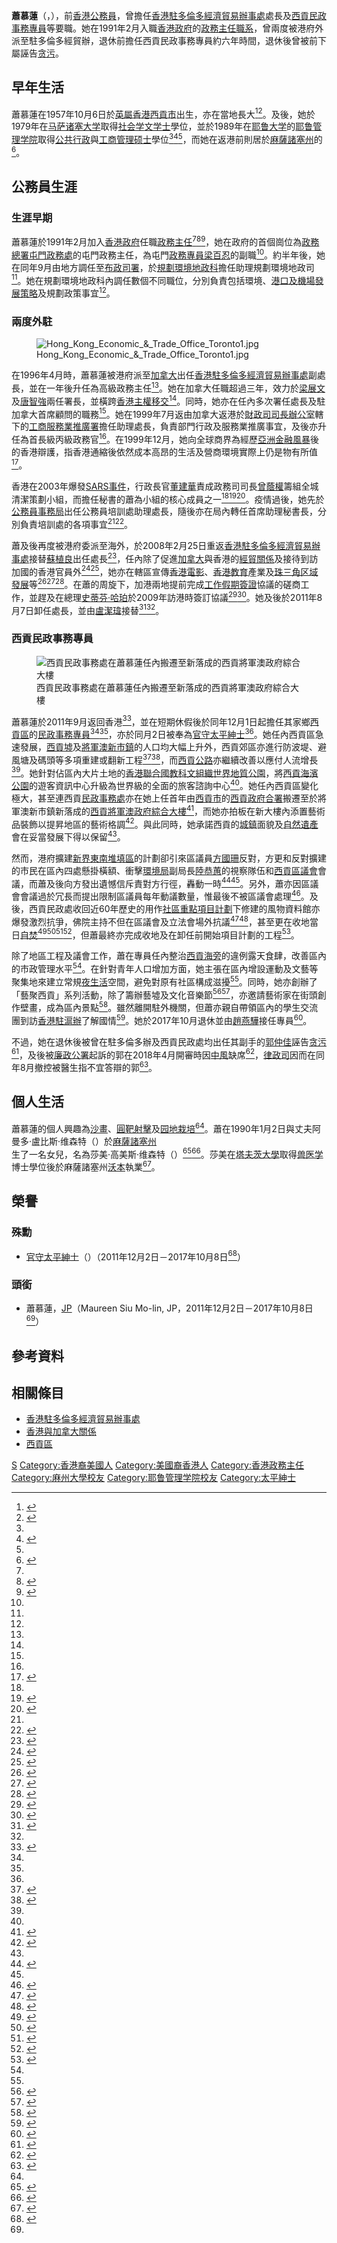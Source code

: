 {{noteTA
|1=zh-cn:公共管理; zh-tw:公共行政; zh-hk:公共管理;
|2=zh-cn:马萨诸塞州; zh-hant:麻薩諸塞州; zh-hk:麻省;
|3=zh-hans:洛佩斯;zh-hk:盧比斯;zh-tw:洛佩斯;
|4=zh-hans:戈麦斯; zh-hk:高美斯; zh-tw:戈麥斯;
|5=zh-tw:塔夫茲;zh-hant:塔夫茲;zh-hans:塔夫茲;
}}
{{Infobox officeholder
|name = 蕭慕蓮
|native_name = Maureen Siu Mo-lin
|native_name_lang = en
|office = [[西貢區|西貢]][[民政事務專員|民政事務專員]]
|term_start = 2011年12月1日
|term_end = 2017年10月8日
|1blankname = 區議會主席
|1namedata = [[吳仕福|吳仕福]]
|predecessor = [[胡錦賢|胡錦賢]]
|successor = [[趙燕驊|趙燕驊]]
|office1 = [[香港駐多倫多經濟貿易辦事處|香港駐多倫多經濟貿易辦事處]]處長
|term_start1 = 2008年2月25日
|term_end1 = 2011年8月7日
|chief-executive1 = [[曾蔭權|曾蔭權]]
|predecessor1 = [[蘇植良|蘇植良]]
|successor1 = [[盧潔瑋|盧潔瑋]]
|sex = 女
|birth_date = {{birth date and age|1957|10|6}}
|birth_place = {{BHKG}}[[西貢市|西貢市]]
|spouse = 阿曼多·盧比斯·维森特
|children = 一名女兒
|alma_mater = [[马萨诸塞大学|马萨诸塞大学]]<br />[[耶鲁大学|耶鲁大学]][[耶鲁管理学院|耶鲁管理学院]]
|educate = 
*[[马萨诸塞大学|马萨诸塞大学]][[社会学|社会学]][[文学士|文学士]]
*[[耶鲁大学|耶鲁大学]][[公共行政学|公共行政]]與[[工商管理|工商管理]][[硕士|硕士]]
|citizenship = {{HKG}}<br />{{USA}}
|occupation = [[公務員|公務員]]
}}
'''蕭慕蓮'''（{{lang-en|Maureen Siu Mo-lin}}，{{bd|1957年|10月6日|||catIdx=S蕭}}），前[[香港|香港]][[香港公務員|公務員]]，曾擔任[[香港駐多倫多經濟貿易辦事處|香港駐多倫多經濟貿易辦事處]]處長及[[西貢區|西貢]][[民政事務專員|民政事務專員]]等要職。她在1991年2月入職[[香港特別行政區政府|香港政府]]的[[政務主任|政務主任職系]]，曾兩度被港府外派至駐多倫多經貿辦，退休前擔任西貢民政事務專員約六年時間，退休後曾被前下屬誣告[[贪污|贪污]]。

== 早年生活 ==
蕭慕蓮在1957年10月6日於[[英屬香港|英屬香港]][[西貢市|西貢市]]出生，亦在當地長大<ref name="stafflist">{{cite book |author=香港政府布政司署 |title=香港政府職員名冊 一九九六年 |location=香港 |publisher=香港政府 |page=13 |date=1996-07-01 |isbn=}}</ref><ref name="chinadailyasia">{{Cite web|url=https://www.chinadailyasia.com/focus-hk/article-2407.html|title=Designs on Hong Kong's garden|trans-title=設計香港後花園|author=Hazel Knowles|date=2014-05-02|work=中國日報|accessdate=2021-03-30|language=en|archive-date=2021-03-30|archive-url=https://web.archive.org/web/20210330082051/https://www.chinadailyasia.com/focus-hk/article-2407.html|dead-url=no}}</ref>。及後，她於1979年在[[马萨诸塞大学|马萨诸塞大学]]取得[[社会学|社会学]][[文学士|文学士]]學位，並於1989年在[[耶鲁大学|耶鲁大学]]的[[耶鲁管理学院|耶鲁管理学院]]取得[[公共行政学|公共行政]]與[[工商管理|工商管理]][[硕士|硕士]]學位<ref name="aowho"/><ref>{{Cite web|url=https://som.yale.edu/sites/default/files/files/Yale%20SOM%20Impact%20philanthropy%20report%202016-17.pdf|title=Impact - Support for the Yale School of Management 2016–2017|trans-title=影響：2016至2017年度對耶魯大學管理學院的支持|date=2017-11|work=耶魯大學管理學院|page=30|accessdate=2021-04-06|language=en|archive-url=https://web.archive.org/web/20201029170108/http://som.yale.edu/sites/default/files/files/Yale%20SOM%20Impact%20philanthropy%20report%202016-17.pdf|archive-date=2020-10-29|dead-url=no}}</ref><ref name="naol"/>，而她在返港前則居於[[麻薩諸塞州|麻薩諸塞州]]的{{tsl|en|Dennis Port, Massachusetts|丹尼士港}}<ref>{{cite web|title=Maureen M Siu, 1999|url=https://www.familysearch.org/ark:/61903/1:1:KLPW-GTV|work=United States Public Records, 1970-2009|via=FamilySearch|date=2019-11-08|access-date=2021-03-29|language=en}}</ref>。

== 公務員生涯 ==
=== 生涯早期 ===
蕭慕蓮於1991年2月加入[[香港特別行政區政府|香港政府]]任職[[政務主任|政務主任]]<ref name="stafflist"/><ref name="staffbio">{{cite book |author=香港政府政府總部 |title=香港特別行政區政府公務員簡介 二零零一年 |location=香港 |publisher=香港特別行政區政府 |page=129 |date=2001-07-01 |isbn=}}</ref><ref name="do-in">{{Cite web|url=https://www.info.gov.hk/gia/general/201111/30/P201111300274.htm|title=新任西貢民政事務專員履新|date=2011-11-30|work=香港特別行政區政府新聞公報|accessdate=2020-12-20|archive-date=2019-09-02|archive-url=https://web.archive.org/web/20190902043951/https://www.info.gov.hk/gia/general/201111/30/P201111300274.htm|dead-url=no}}</ref>，她在政府的首個崗位為[[民政事務總署|政務總署]][[屯門區|屯門]][[民政事務處|政務處]]的屯門政務主任，為屯門[[民政事務專員|政務專員]][[梁百忍|梁百忍]]的副職<ref name="staffbio"/>。約半年後，她在同年9月由地方調任至[[香港特別行政區政府總部|布政司署]]，於[[規劃環境地政局|規劃環境地政科]]擔任助理規劃環境地政司<ref name="staffbio"/>。她在規劃環境地政科內調任數個不同職位，分別負責包括環境、[[香港機場核心計劃|港口及機場發展策略]]及規劃政策事宜<ref name="staffbio"/>。

=== 兩度外駐 ===
[[File:Hong_Kong_Economic_&_Trade_Office_Toronto1.jpg|thumb]]

在1996年4月時，蕭慕蓮被港府派至[[加拿大|加拿大]]出任[[香港駐多倫多經濟貿易辦事處|香港駐多倫多經濟貿易辦事處]]副處長，並在一年後升任為高級政務主任<ref name="staffbio"/>。她在加拿大任職超過三年，效力於[[梁展文|梁展文]]及[[唐智強|唐智強]]兩任署長，並橫跨[[香港回歸|香港主權移交]]<ref name="staffbio"/>。同時，她亦在任內多次署任處長及駐加拿大首席顧問的職務<ref name="staffbio"/>。她在1999年7月返由加拿大返港於[[香港特別行政區財政司司長|財政司司長辦公室]]轄下的[[投資推廣署|工商服務業推廣署]]擔任助理處長，負責部門行政及服務業推廣事宜，及後亦升任為首長級丙級政務官<ref name="staffbio"/>。在1999年12月，她向全球商界為經歷[[亞洲金融風暴|亞洲金融風暴]]後的香港辯護，指香港通縮後依然成本高昂的生活及營商環境實際上仍是物有所值<ref>{{Cite web|url=https://www.scmp.com/article/301254/deflation-takes-pressure-burdens-remain-high|title=Deflation takes pressure off but burdens remain high|trans-title=緊縮減壓 負擔仍大|date=1999-12-01|work=南華早報|accessdate=2021-03-30|language=en|archive-url=https://web.archive.org/web/20210330083825/https://www.scmp.com/article/301254/deflation-takes-pressure-burdens-remain-high|archive-date=2021-03-30|dead-url=no}}</ref>。

香港在2003年爆發[[嚴重急性呼吸系統綜合症疫情|SARS事件]]，行政長官[[董建華|董建華]]責成政務司司長[[曾蔭權|曾蔭權]]籌組全城清潔策劃小組，而擔任秘書的蕭為小組的核心成員之一<ref name="naol"/><ref>{{Cite web|url=https://www.legco.gov.hk/yr02-03/chinese/panels/fseh/papers/tc_rpt/a3.pdf|title=全城清潔策劃小組職能和成員名單|date=2003-05-05|work=香港特別行政區政府|via=香港立法會|accessdate=2021-01-31|archive-date=2021-01-31|archive-url=https://web.archive.org/web/20210131062413/https://www.legco.gov.hk/yr02-03/chinese/panels/fseh/papers/tc_rpt/a3.pdf|dead-url=no}}</ref><ref>{{Cite web|url=https://www.info.gov.hk/gia/general/200305/06/0506270.htm|title=政務司司長談「全城清潔策劃小組」工作|date=2003-05-06|work=香港特別行政區政府新聞公報|accessdate=2021-01-31|archive-date=2018-10-26|archive-url=https://web.archive.org/web/20181026152039/https://www.info.gov.hk/gia/general/200305/06/0506270.htm|dead-url=no}}</ref>。疫情過後，她先於[[公務員事務局|公務員事務局]]出任公務員培訓處助理處長，隨後亦在局內轉任首席助理秘書長，分別負責培訓處的各項事宜<ref name="naol"/><ref>{{Cite web|url=https://www.legco.gov.hk/yr03-04/chinese/panels/ps/minutes/ps031215.pdf|title=立法會CB(1)771/03-04號文件|date=2003-12-15|work=香港立法會|accessdate=2021-01-31|archive-date=2019-11-01|archive-url=https://web.archive.org/web/20191101111031/https://www.legco.gov.hk/yr03-04/chinese/panels/ps/minutes/ps031215.pdf|dead-url=no}}</ref>。

蕭及後再度被港府委派至海外，於2008年2月25日重返[[香港駐多倫多經濟貿易辦事處|香港駐多倫多經濟貿易辦事處]]接替[[蘇植良|蘇植良]]出任處長<ref name="naol">{{Cite web|url=http://naol.ca/news/na/0801/0131-3.html|title=驻加拿大香港经贸处新官上任 萧慕莲任处长|date=2008-01-31|work=北美在线|accessdate=2020-12-20|archive-date=2020-12-20|archive-url=https://web.archive.org/web/20201220121900/http://naol.ca/news/na/0801/0131-3.html|dead-url=no}}</ref>，任內除了促進[[加拿大|加拿大]]與香港的[[香港與加拿大關係|經貿關係]]及接待到訪加國的香港官員外<ref>{{Cite web|url=https://www.cmab.gov.hk/tc/press/press_2132.htm|title=政制及內地事務局局長在加拿大談香港發展概況|date=2009-07-15|work=香港特別行政區政府政制及內地事務局|accessdate=2020-12-20|archive-date=2020-12-20|archive-url=https://web.archive.org/web/20201220121901/https://www.cmab.gov.hk/tc/press/press_2132.htm|dead-url=no}}</ref><ref>{{Cite web|url=https://www.news.gov.hk/tc/categories/finance/html/2011/07/20110712_112327.shtml|title=曾俊華展開五天訪加之旅|date=2011-07-12|work=香港政府新聞網|accessdate=2020-12-20|archive-date=2011-07-19|archive-url=https://web.archive.org/web/20110719173557/http://www.news.gov.hk/tc/categories/finance/html/2011/07/20110712_112327.shtml|dead-url=no}}</ref>，她亦在轄區宣傳[[香港電影|香港電影]]、[[香港教育|香港教育]]產業及[[泛珠三角区域合作|珠三角区域發展]]等<ref>{{Cite web|url=https://www.info.gov.hk/gia/general/201011/04/P201011040129.htm|title=香港電影《打擂台》為多倫多亞洲電影節揭幕|date=2010-11-04|work=香港特別行政區政府新聞公報|accessdate=2020-12-20|archive-date=2019-09-01|archive-url=https://web.archive.org/web/20190901235012/https://www.info.gov.hk/gia/general/201011/04/P201011040129.htm|dead-url=no}}</ref><ref>{{Cite web|url=https://www.info.gov.hk/gia/general/201010/17/P201010170065.htm|title=香港定位為亞洲教育樞紐|date=2010-10-17|work=香港特別行政區政府新聞公報|accessdate=2020-12-20|archive-date=2019-09-02|archive-url=https://web.archive.org/web/20190902002223/https://www.info.gov.hk/gia/general/201010/17/P201010170065.htm|dead-url=no}}</ref><ref>{{Cite web|url=https://www.info.gov.hk/gia/general/200906/09/P200906090039.htm|title=加拿大公司在港和珠三角環保計劃的機遇|date=2009-06-09|work=香港特別行政區政府新聞公報|accessdate=2020-12-20|archive-date=2019-09-02|archive-url=https://web.archive.org/web/20190902103940/https://www.info.gov.hk/gia/general/200906/09/P200906090039.htm|dead-url=no}}</ref>。在蕭的周旋下，加港兩地提前完成[[工作假期簽證|工作假期簽證]]協議的磋商工作，並趕及在總理[[史蒂芬·哈珀|史蒂芬·哈珀]]於2009年訪港時簽訂協議<ref>{{Cite web|url=https://www.info.gov.hk/gia/general/200912/06/P200912040285.htm|title=香港加拿大簽署雙邊工作假期安排協議|date=2009-12-06|work=香港特別行政區政府新聞公報|accessdate=2021-01-31|archive-date=2019-10-10|archive-url=https://web.archive.org/web/20191010010254/https://www.info.gov.hk/gia/general/200912/06/P200912040285.htm|dead-url=no}}</ref><ref>{{Cite web|url=http://news.hkheadline.com.hk/instantnews/news_content/200912/18/20091218b000008.html?cat=b|title=蕭慕蓮冀哈珀訪華能加強雙方關係 港可成加商投資橋樑|date=2009-12-18|work=頭條日報|accessdate=2021-01-31|archive-date=2021-01-31|archive-url=https://web.archive.org/web/20210131122629/http://news.hkheadline.com.hk/instantnews/news_content/200912/18/20091218b000008.html?cat=b|dead-url=no}}</ref>。她及後於2011年8月7日卸任處長，並由[[盧潔瑋|盧潔瑋]]接替<ref>{{Cite web|url=http://chinesenewsgroup.com/news/4927|title=多伦多香港经贸处新处长上任|date=2011-08-11|work=大中报|accessdate=2020-12-20|archive-date=2020-12-20|archive-url=https://web.archive.org/web/20201220121856/http://chinesenewsgroup.com/news/4927|dead-url=no}}</ref><ref name="siu2lo"/>。

=== 西貢民政事務專員 ===
[[File:Sai_Kung_Tseung_Kwan_O_Government_Complex_2017.jpg|西貢民政事務處在蕭慕蓮任內搬遷至新落成的西貢將軍澳政府綜合大樓]]

蕭慕蓮於2011年9月返回香港<ref name="siu2lo">{{youtube|6AA1llUffHo|香港經貿處兩位處長 - 蕭慕蓮、盧潔瑋 相遇加拿大多倫多 - 20110914}}</ref>，並在短期休假後於同年12月1日起擔任其家鄉[[西貢區|西貢區]]的[[民政事務專員|民政事務專員]]<ref name="chinadailyasia"/><ref name="do-in"/>，亦於同月2日被奉為[[太平紳士|官守太平紳士]]<ref name="JP"/>。她任內西貢區急速發展，[[西貢市|西貢墟]]及[[將軍澳新市鎮|將軍澳新市鎮]]的人口均大幅上升外，西貢郊區亦進行防波堤、避風塘及碼頭等多項重建或翻新工程<ref>{{Cite web|url=https://www.info.gov.hk/gia/general/201204/11/P201204110463.htm|title=政務司司長探訪西貢區|date=2012-04-11|work=香港特別行政區政府新聞公報|accessdate=2021-01-31|archive-date=2019-09-02|archive-url=https://web.archive.org/web/20190902015635/https://www.info.gov.hk/gia/general/201204/11/P201204110463.htm|dead-url=no}}</ref><ref>{{Cite web|url=https://www.info.gov.hk/gia/general/201703/30/P2017033000431.htm|title=西貢區社區重點項目計劃「重建橋咀碼頭工程啟動典禮」今日舉行|date=2017-03-30|work=香港特別行政區政府新聞公報|accessdate=2021-01-31|archive-date=2019-10-30|archive-url=https://web.archive.org/web/20191030123634/https://www.info.gov.hk/gia/general/201703/30/P2017033000431.htm|dead-url=no}}</ref>，而[[西貢公路|西貢公路]]亦繼續改善以應付人流增長<ref name="chinadailyasia"/>。她針對佔區內大片土地的[[香港聯合國教科文組織世界地質公園|香港聯合國教科文組織世界地質公園]]，將[[西貢海濱公園|西貢海濱公園]]的遊客資訊中心升級為世界級的全面的旅客諮詢中心<ref name="localnp01"/>。她任內西貢區變化極大，甚至連西貢[[民政事務處|民政事務處]]亦在她上任首年由[[西貢市|西貢市]]的[[西貢政府合署|西貢政府合署]]搬遷至於將軍澳新市鎮新落成的[[西貢將軍澳政府綜合大樓|西貢將軍澳政府綜合大樓]]<ref>{{Cite web|url=https://www.info.gov.hk/gia/general/201207/06/P201207060423.htm|title=西貢將軍澳政府綜合大樓正式開幕|date=2012-07-06|work=香港特別行政區政府新聞公報|accessdate=2021-01-31|archive-date=2019-09-01|archive-url=https://web.archive.org/web/20190901224211/https://www.info.gov.hk/gia/general/201207/06/P201207060423.htm|dead-url=no}}</ref>，而她亦拍板在新大樓內添置藝術品裝飾以提昇地區的藝術格調<ref name="localnp01">{{Cite web|url=http://203.80.0.224/pdf_district/20130104/HLD20130104.D01-4C.PDF|title=推廣旅遊活動 改善區內環境 「女司令」打造多元西貢|date=2013-01-04|work=星島地區報 (新界東區)|accessdate=2021-02-09|archive-date=2021-02-10|archive-url=https://web.archive.org/web/20210210075642/http://203.80.0.224/pdf_district/20130104/HLD20130104.D01-4C.PDF|dead-url=yes}}</ref>。與此同時，她承諾西貢的[[城鎮|城鎮]]面貌及[[自然遺產|自然遺產]]會在妥當發展下得以保留<ref name="chinadailyasia"/>。

然而，港府擴建[[新界東南堆填區|新界東南堆填區]]的計劃卻引來區議員[[方國珊|方國珊]]反對，方更和反對擴建的市民在區內四處懸掛橫額、衝擊[[環境局_(香港)|環境局]]副局長[[陸恭蕙|陸恭蕙]]的視察隊伍和[[西貢區議會|西貢區議會]]會議，而蕭及後向方發出遺憾信斥責對方行徑，轟動一時<ref name="fongbat">{{Cite web|url=http://www.orientaldaily.on.cc/cnt/news/20130126/00176_105.html|title=政情：哪吒大鬧區會畀人「遺憾」|date=2013-01-26|work=東方日報|accessdate=2021-01-31|archive-date=2021-01-31|archive-url=https://web.archive.org/web/20210131062502/http://www.orientaldaily.on.cc/cnt/news/20130126/00176_105.html|dead-url=no}}</ref><ref name="fdobf"/>。另外，蕭亦因區議會會議過於冗長而提出限制區議員每年動議數量，惟最後不被區議會處理<ref name="fdobf">{{Cite news|title=惹火DO擬限區佬噴口水|date=2013-12-16|work=都市日報|page=16}}</ref>。及後，西貢民政處收回近60年歷史的{{tsl|zh-yue|舊調景嶺警署|普賢佛院}}用作[[香港特別行政區第四屆政府#社區重點項目計劃|社區重點項目計劃]]下修建的風物資料館亦爆發激烈抗爭，佛院主持不但在區議會及立法會場外抗議<ref>{{Cite web|url=https://tmhk.org/2015/07/08/%E6%99%AE%E8%B3%A2%E4%B8%BB%E6%8C%81%EF%BC%9A%E4%BB%A5%E5%89%8D%E4%BF%A1%E4%BB%BB%E4%BD%A0%E5%93%8B%EF%BC%8C%E6%94%AA%E5%88%B0%E4%BE%9D%E5%AE%B6%E5%92%A9%E9%83%BD%E7%84%A1%EF%BC%81/|title=普賢主持：以前信任你哋，攪到依家咩都無！|date=2015-07-08|work=Truth Media (Hong Kong)|accessdate=2021-04-06|archive-url=https://web.archive.org/web/20210406151036/https://tmhk.org/2015/07/08/%E6%99%AE%E8%B3%A2%E4%B8%BB%E6%8C%81%EF%BC%9A%E4%BB%A5%E5%89%8D%E4%BF%A1%E4%BB%BB%E4%BD%A0%E5%93%8B%EF%BC%8C%E6%94%AA%E5%88%B0%E4%BE%9D%E5%AE%B6%E5%92%A9%E9%83%BD%E7%84%A1%EF%BC%81/|archive-date=2021-04-06|dead-url=no}}</ref><ref>{{Cite web|url=https://www.inmediahk.net/node/1041764|title=調景嶺普賢佛院改建旅舍 主持劉建國：好無助|date=2016-04-13|work=香港獨立媒體網|accessdate=2021-04-06|archive-url=https://web.archive.org/web/20160415144544/http://www.inmediahk.net/node/1041764|archive-date=2016-04-15|dead-url=no}}</ref>，甚至更在收地當日[[自焚|自焚]]<ref>{{Cite web|url=https://www.hk01.com/%E7%A4%BE%E5%8D%80%E5%B0%88%E9%A1%8C/36257/|title=普賢佛院被逼遷　住持去年燒手抗議　今每日中聯辦前念經苦修|date=2016-08-12|work=香港01|accessdate=2021-04-06|archive-url=https://web.archive.org/web/20210406151144/https://www.hk01.com/%E7%A4%BE%E5%8D%80%E5%B0%88%E9%A1%8C/36257/%E6%99%AE%E8%B3%A2%E4%BD%9B%E9%99%A2%E8%A2%AB%E9%80%BC%E9%81%B7-%E4%BD%8F%E6%8C%81%E5%8E%BB%E5%B9%B4%E7%87%92%E6%89%8B%E6%8A%97%E8%AD%B0-%E4%BB%8A%E6%AF%8F%E6%97%A5%E4%B8%AD%E8%81%AF%E8%BE%A6%E5%89%8D%E5%BF%B5%E7%B6%93%E8%8B%A6%E4%BF%AE|archive-date=2021-04-06|dead-url=no}}</ref><ref>{{Cite web|url=https://hk.on.cc/hk/bkn/cnt/news/20150616/bkn-20150616113039480-0616_00822_001.html|title=政府收「警署佛堂」　住持自焚護院與警對峙|date=2015-06-16|work=on.cc東網|accessdate=2021-04-06|archive-url=https://web.archive.org/web/20210406151325/https://hk.on.cc/hk/bkn/cnt/news/20150616/bkn-20150616113039480-0616_00822_001.html|archive-date=2021-04-06|dead-url=no}}</ref><ref>{{Cite web|url=https://hk.appledaily.com/local/20150617/PSVLEXZ7L2SGBPX4TNTN4JXDFU/|title=普賢佛院負責人自焚抗逼遷  左手燒爛仍對峙　擾攘兩小時送院|date=2015-06-17|work=蘋果日報 (香港)|accessdate=2021-04-06|archive-url=https://web.archive.org/web/20210406151344/https://hk.appledaily.com/local/20150617/PSVLEXZ7L2SGBPX4TNTN4JXDFU/|archive-date=2021-04-06|dead-url=yes}}</ref><ref>{{Cite web|url=https://www.thestandnews.com/politics/%E5%BE%9E%E8%BF%AB%E9%81%B7%E6%99%AE%E8%B3%A2%E4%BD%9B%E9%99%A2%E7%9C%8B%E6%94%BF%E5%BA%9C%E7%9A%84%E8%85%90%E6%95%97-%E6%89%80%E8%AC%82-%E5%84%84%E5%85%83%E7%A4%BE%E5%8D%80%E9%87%8D%E9%BB%9E%E9%A0%85%E7%9B%AE-%E7%9A%84%E5%9D%90%E5%9C%B0%E5%88%86%E8%B4%9C/|title=從迫遷普賢佛院看政府的腐敗：所謂「億元社區重點項目」的坐地分贜|author=木子日曰|date=2015-06-17|work=立場新聞|accessdate=2021-04-06|archive-url=https://web.archive.org/web/20190125013459/https://thestandnews.com/politics/%E5%BE%9E%E8%BF%AB%E9%81%B7%E6%99%AE%E8%B3%A2%E4%BD%9B%E9%99%A2%E7%9C%8B%E6%94%BF%E5%BA%9C%E7%9A%84%E8%85%90%E6%95%97-%E6%89%80%E8%AC%82-%E5%84%84%E5%85%83%E7%A4%BE%E5%8D%80%E9%87%8D%E9%BB%9E%E9%A0%85%E7%9B%AE-%E7%9A%84%E5%9D%90%E5%9C%B0%E5%88%86%E8%B4%9C/|archive-date=2019-01-25|dead-url=no}}</ref>，但蕭最終亦完成收地及在卸任前開始項目計劃的工程<ref>{{Cite web|url=https://www.info.gov.hk/gia/general/201704/24/P2017042400315.htm|title=西貢區社區重點項目計劃「建設將軍澳文物行山徑及歷史風物資料館工程啟動典禮」今日舉行|date=2017-04-24|work=香港特別行政區政府新聞公報|accessdate=2021-04-06|archive-url=https://web.archive.org/web/20170430162456/http://www.info.gov.hk/gia/general/201704/24/P2017042400315.htm|archive-date=2017-04-30|dead-url=no}}</ref>。

除了地區工程及議會工作，蕭在專員任內整治[[西貢海鮮街|西貢海旁]]的違例露天食肆，改善區內的市政管理水平<ref name="localnp01"/>。在針對青年人口增加方面，她主張在區內增設運動及文藝等聚集地來建立常規[[夜生活|夜生活]]空間，避免對原有社區構成滋擾<ref name="localnp01"/>。同時，她亦創辦了「藝聚西貢」系列活動，除了籌辦藝墟及文化音樂節<ref>{{Cite web|url=https://www.info.gov.hk/gia/general/201603/17/P201603170511.htm|title=街頭藝墟「藝聚西貢」周末舉行|date=2016-03-17|work=香港特別行政區政府新聞公報|accessdate=2020-12-20|archive-date=2019-10-30|archive-url=https://web.archive.org/web/20191030124031/https://www.info.gov.hk/gia/general/201603/17/P201603170511.htm|dead-url=no}}</ref><ref>{{Cite web|url=http://203.80.0.224/pdf_district/20160219/HLD20160219.D01-4C.PDF|title=民政專員盼音樂節更盛大 藝聚西貢打造音樂之區|date=2016-09-12|work=星島地區報 (新界東區)|accessdate=2020-12-20|archive-date=2020-12-20|archive-url=https://web.archive.org/web/20201220121836/http://203.80.0.224/pdf_district/20160219/HLD20160219.D01-4C.PDF|dead-url=yes}}</ref>，亦邀請藝術家在街頭創作壁畫，成為區內景點<ref>{{Cite web|url=http://paper.wenweipo.com/2020/08/26/OT2008260005.htm|title=從社區壁畫創作中看中西文化|date=2020-08-26|work=文匯報 (香港)|accessdate=2020-12-20|archive-date=2020-12-20|archive-url=https://web.archive.org/web/20201220121901/http://paper.wenweipo.com/2020/08/26/OT2008260005.htm|dead-url=no}}</ref>。雖然離開駐外機關，但蕭亦親自帶領區內的學生交流團到訪[[香港經濟貿易辦事處_(內地)|香港駐滬辦]]了解國情<ref>{{Cite web|url=https://www.sheto.gov.hk/tc/press/activities-2016/160712-1.html|title=駐滬辦主任會見參與西貢青年大使上海交流團的香港學生|date=2016-07-12|work=香港特別行政區政府駐上海經濟貿易辦事處|accessdate=2020-12-20|archive-date=2020-12-20|archive-url=https://web.archive.org/web/20201220121901/https://www.sheto.gov.hk/tc/press/activities-2016/160712-1.html|dead-url=no}}</ref>。她於2017年10月退休並由[[趙燕驊|趙燕驊]]接任專員<ref>{{Cite web|url=https://www.info.gov.hk/gia/general/201710/08/P2017100600573.htm|title=新任西貢民政事務專員履新|date=2017-10-08|work=香港特別行政區政府新聞公報|accessdate=2020-12-20|archive-date=2020-11-19|archive-url=https://web.archive.org/web/20201119122324/https://www.info.gov.hk/gia/general/201710/08/P2017100600573.htm|dead-url=no}}</ref>。

不過，她在退休後被曾在駐多倫多辦及西貢民政處均出任其副手的[[郭仲佳|郭仲佳]]誣告[[贪污|贪污]]<ref>{{Cite web|url=http://www.mingpaocanada.com/van/htm/News/20181121/HK-gha1_r.htm|title=涉誣告上司貪污  高級政務主任被控|date=2018-11-21|work=明報 (溫哥華)|accessdate=2020-12-20|archive-date=2020-12-20|archive-url=https://web.archive.org/web/20201220121918/http://www.mingpaocanada.com/van/htm/News/20181121/HK-gha1_r.htm|dead-url=no}}</ref>，及後被[[廉政公署_(香港)|廉政公署]]起訴的郭在2018年4月開審時因[[中風|中風]]缺席<ref>{{Cite web|url=https://hk.on.cc/hk/bkn/cnt/news/20190417/bkn-20190417135235423-0417_00822_001.html|title=前民政事務助理專員中風　誣告上司案押後|date=2019-04-17|work=on.cc東網|accessdate=2020-12-20|archive-date=2020-12-20|archive-url=https://web.archive.org/web/20201220121903/https://hk.on.cc/hk/bkn/cnt/news/20190417/bkn-20190417135235423-0417_00822_001.html|dead-url=no}}</ref>，[[律政司_(香港)|律政司]]因而在同年8月撤控被醫生指不宜答辯的郭<ref>{{Cite web|url=https://hk.appledaily.com/local/20190801/7GSG62OJV2CXHYQXCKPCSCGLQA/|title=涉向廉署報假案受審 前民政事務助理專員中風後獲撤控|date=2019-08-01|work=蘋果日報 (香港)|accessdate=2020-12-20|archive-date=2020-12-20|archive-url=https://web.archive.org/web/20201220121905/https://hk.appledaily.com/local/20190801/7GSG62OJV2CXHYQXCKPCSCGLQA/|dead-url=yes}}</ref>。

== 個人生活 ==
蕭慕蓮的個人興趣為[[沙畫|沙畫]]、[[射擊運動#圆靶射击|圓靶射擊]]及[[园地栽培|园地栽培]]<ref name="aowho"/>。蕭在1990年1月2日與丈夫阿曼多·盧比斯·维森特（{{lang|en|Armando Lopes Vicente}}）於[[麻薩諸塞州|麻薩諸塞州]]{{tsl|en|Dennis, Massachusetts|丹尼士鎮}}生了一名女兒，名為莎美·高美斯·维森特（{{lang|en|Sharmei Gomes Vicente}}）<ref name="aowho">{{cite book |author=香港政府布政司署銓敍科 |title=香港政府政務職系名錄 一九九二年 |location=香港 |publisher=香港政府 |page=78 |date=1992-07-01 |isbn=}}</ref><ref>{{Cite web|url=https://archive.dennishistsoc.org/bitstream/handle/10766/2300/1990.pdf|title=1990 Annual Reports, Town of Dennis|trans-title=丹尼士鎮1990年年報|page=52|date=1991|work=麻薩諸塞州丹尼士鎮|accessdate=2021-04-06|language=en|archive-url=https://web.archive.org/web/20210406053503/https://archive.dennishistsoc.org/bitstream/handle/10766/2300/1990.pdf|archive-date=2021-04-06|dead-url=no}}</ref>。莎美在[[塔夫茨大學|塔夫茨大學]]取得[[兽医学|兽医学]]博士學位後於麻薩諸塞州[[沃本_(麻薩諸塞州)|沃本]]執業<ref>{{Cite web|url=https://www.ethosvet.com/team-member/sharmei-vicente/|title=Sharmei Vicente|date=2018|work=Ethos Veterinary Health|accessdate=2021-04-06|language=en|archive-url=https://web.archive.org/web/20200921093814/https://www.ethosvet.com/team-member/sharmei-vicente/|archive-date=2020-09-21|dead-url=no}}</ref>。

== 榮譽 ==
=== 殊勳 ===
*[[太平紳士|官守太平紳士]]（{{lang|en|J.P.}}）（2011年12月2日－2017年10月8日<ref name="JP">{{cite journal|title=第7777號公告 太平紳士條例(第510章)|url=https://www.gld.gov.hk/egazette/pdf/20111548/cgn201115487777.pdf|journal=香港特別行政區政府憲報|publisher=香港特別行政區政府|volume=15|issue=48|accessdate=2020-12-07|date=2011-12-02|archive-date=2018-10-31|archive-url=https://web.archive.org/web/20181031005724/https://www.gld.gov.hk/egazette/pdf/20111548/cgn201115487777.pdf|dead-url=no}}</ref>）

=== 頭銜 ===
* 蕭慕蓮，[[太平紳士|JP]]（Maureen Siu Mo-lin, JP，2011年12月2日－2017年10月8日<ref name="JP"/>）

== 參考資料 ==
{{reflist|30em}}

== 相關條目 ==
* [[香港駐多倫多經濟貿易辦事處|香港駐多倫多經濟貿易辦事處]]
* [[香港與加拿大關係|香港與加拿大關係]]
* [[西貢區|西貢區]]

{{s-start}}
{{s-gov}}
{{s-bef | before=[[蘇植良|蘇植良]]}}
{{s-ttl | title=[[香港駐多倫多經濟貿易辦事處|香港駐多倫多經濟貿易辦事處]]處長 | years=2008年2月25日－2011年8月7日}}
{{s-aft | after=[[盧潔瑋|盧潔瑋]]}}
{{s-bef | before=[[胡錦賢|胡錦賢]]}}
{{s-ttl | title=[[西貢區|西貢]][[民政事務專員|民政事務專員]] | years=2011年12月1日－2017年10月8日}}
{{s-aft | after=[[趙燕驊|趙燕驊]]}}
{{s-end}}

{{Portal bar|香港|政治|人物}}

{{DEFAULTSORT:Siu, Maureen Mo-lin}}
[[Category:蕭姓|S]]
[[Category:香港裔美國人|Category:香港裔美國人]]
[[Category:美國裔香港人|Category:美國裔香港人]]
[[Category:香港政務主任|Category:香港政務主任]]
[[Category:麻州大學校友|Category:麻州大學校友]]
[[Category:耶鲁管理学院校友|Category:耶鲁管理学院校友]]
[[Category:太平紳士|Category:太平紳士]]